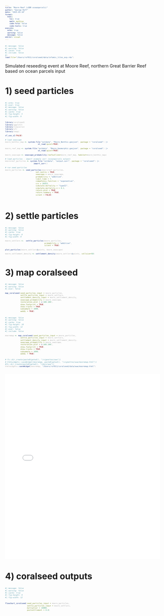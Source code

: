 ```yaml
---
title: "Moore Reef (cGBR oceanparcels)"
author: "George Roff"
date: "2025-03-18"
format:
  html:
    toc: true
    math: mathjax
    code-fold: false
    code-tools: true
execute:
  echo: true
  warning: false
  message: false
editor: visual
---
```


```r
#| message: false
#| warning: false
#| cache: true
#| include: false
#| 
load(file="/Users/rof011/coralseed/data/infamis_tiles_exp.rda")

```

::: cell
```{=html}
<style>
  code, pre {
    font-size: 65%;
    color:darkgrey;
  }
</style>
```
:::

Simulated reseeding event at Moore Reef, northern Great Barrier Reef based on ocean parcels input

# 1) seed particles

```r
#| echo: true
#| eval: true
#| message: false
#| warning: false
#| cache: true
#| fig-height: 5
#| fig-width: 9


library(coralseed)
library(ggplot2)
library(tidyverse)
library(sf)
library(tmap)

sf_use_s2(FALSE)

# load seascape  
moore_benthic_map <- system.file("extdata", "Moore_Benthic.geojson", package = "coralseed") |>
                              st_read(quiet=TRUE)

moore_reef_map <- system.file("extdata", "Moore_Geomorphic.geojson", package = "coralseed") |>
                              st_read(quiet=TRUE)

moore_seascape <- seascape_probability(reefoutline=moore_reef_map, habitat=moore_benthic_map)

# load particles - import example zarr (oceanparcels output)
moorereef_particles <- system.file("extdata", "output.zarr", package = "coralseed") |>  
                          import_zarr()

# run seed particles
moore_particles <- seed_particles(moorereef_particles,
                            set.centre = TRUE,
                            seascape = moore_seascape,
                            probability = "additive",
                            limit_time = 7,
                            competency.function = "exponential",
                            crs = 20353,
                            simulate.mortality = "typeII",
                            simulate.mortality.n = 0.1,
                            return.plot = TRUE,
                            return.summary = TRUE,
                            silent = FALSE)
                                  
```

# 2) settle particles

```r
#| message: false
#| warning: false
#| cache: true
#| fig-height: 8
#| fig-width: 9

moore_settlers <-  settle_particles(moore_particles,
                                    probability = "additive",
                                    silent = TRUE)

plot_particles(moore_settlers$points, moore_seascape)

moore_settlement_density <- settlement_density(moore_settlers$points, cellsize=50)


```

# 3) map coralseed

```r
#| message: false
#| warning: false
#| eval: false

map_coralseed(seed_particles_input = moore_particles,
              settle_particles_input = moore_settlers,
              settlement_density_input = moore_settlement_density,
              seascape_probability = moore_seascape,
              restoration.plot = c(100,100),
              show.footprint = TRUE,
              show.tracks = TRUE,
              subsample = 1000,
              webGL = TRUE)

```

```r
#| message: false
#| warning: false
#| cache: true
#| fig-height: 10
#| fig-width: 12
#| eval: false
#| include: false

mooremap <- map_coralseed(seed_particles_input = moore_particles,
              settle_particles_input = moore_settlers,
              settlement_density_input = moore_settlement_density,
              seascape_probability = moore_seascape,
              restoration.plot = c(100,100),
              show.footprint = TRUE,
              show.tracks = TRUE,
              subsample = 1000,
              webGL = TRUE)


# fs::dir_create(paste0(getwd(), "/vignettes/www"))
# htmlwidgets::saveWidget(mooremap, paste0(getwd(), "/vignettes/www/mooremap.html"))
#fs::dir_create(paste0(getwd(), "/docs/www"))
htmlwidgets::saveWidget(mooremap, "/Users/rof011/coralseed/data/www/mooremap.html")
 


```

<iframe src="/www/mooremap.html" width="100%" height="600" style="border:none;">

</iframe>

# 4) coralseed outputs

```r
#| message: false
#| warning: false
#| cache: true
#| fig-height: 9
#| fig-width: 12


flowchart_coralseed(seed_particles_input = moore_particles, 
                    settle_particles_input = moore_settlers, 
                    multiplier = 10000, 
                    postsettlement = 0.8)


```
